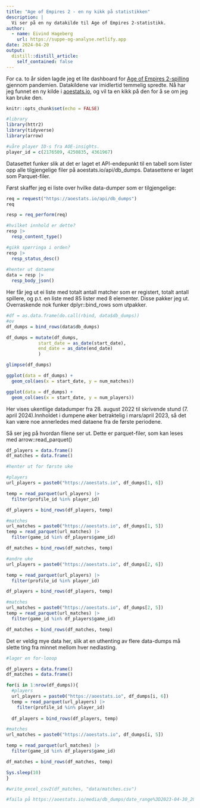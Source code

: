 ```yaml
---
title: "Age of Empires 2 - en ny kikk på statistikken"
description: |
  Vi ser på en ny datakilde til Age of Empires 2-statistikk.
author:
  - name: Eivind Hageberg
    url: https://suppe-og-analyse.netlify.app
date: 2024-04-20
output:
  distill::distill_article:
    self_contained: false
---
```


For ca. to år siden lagde jeg et lite dashboard for [Age of Empires 2-spilling](https://suppe-og-analyse.netlify.app/posts/2022-04-09-dashboard-for-age-of-empires-2/) gjennom pandemien. Datakildene var imidlertid temmelig spredte. Nå har jeg funnet en ny kilde i [aoestats.io](https://aoestats.io/api-info/), og vil ta en kikk på den for å se om jeg kan bruke den.


```r
knitr::opts_chunk$set(echo = FALSE)

#library
library(httr2)
library(tidyverse)
library(arrow)

#våre player ID-s fra AOE-insights.
player_id = c(2176509, 4250835, 4361967)

```

Datasettet funker slik at det er laget et API-endepunkt til en tabell som lister opp alle tilgjengelige filer på aoestats.io/api/db_dumps. Datasettene er laget som Parquet-filer. 

Først skaffer jeg ei liste over hvilke data-dumper som er tilgjengelige:

```r
req = request("https://aoestats.io/api/db_dumps")
req

resp = req_perform(req)

#hvilket innhold er dette?
resp |> 
  resp_content_type()

#gikk spørringa i orden?
resp |> 
  resp_status_desc()
  
#henter ut dataene
data = resp |> 
  resp_body_json()

```

Her får jeg ut ei liste med totalt antall matcher som er registert, totalt antall spillere, og p.t. en liste med 85 lister med 8 elementer. Disse pakker jeg ut. Overraskende nok funker dplyr::bind_rows som utpakker.

```r
#df = as.data.frame(do.call(rbind, data$db_dumps))
#ov
df_dumps = bind_rows(data$db_dumps)

df_dumps = mutate(df_dumps, 
            start_date = as_date(start_date),
            end_date = as_date(end_date)
            )

glimpse(df_dumps)

ggplot(data = df_dumps) +
  geom_col(aes(x = start_date, y = num_matches))

ggplot(data = df_dumps) +
  geom_col(aes(x = start_date, y = num_players))

```

Her vises ukentlige datadumper fra 28. august 2022 til skrivende stund (7. april 2024).Innholdet i dumpene øker betraktelig i mars/april 2023, så det kan være noe annerledes med dataene fra de første periodene. 

Så ser jeg på hvordan filene ser ut. Dette er parquet-filer, som kan leses med arrow::read_parquet()

```r
df_players = data.frame()
df_matches = data.frame()

#henter ut for første uke 

#players
url_players = paste0("https://aoestats.io", df_dumps[1, 6])

temp = read_parquet(url_players) |> 
  filter(profile_id %in% player_id)

df_players = bind_rows(df_players, temp)

#matches
url_matches = paste0("https://aoestats.io", df_dumps[1, 5])
temp = read_parquet(url_matches) |> 
  filter(game_id %in% df_players$game_id)

df_matches = bind_rows(df_matches, temp)

#andre uke
url_players = paste0("https://aoestats.io", df_dumps[2, 6])

temp = read_parquet(url_players) |> 
  filter(profile_id %in% player_id)

df_players = bind_rows(df_players, temp)

#matches
url_matches = paste0("https://aoestats.io", df_dumps[2, 5])
temp = read_parquet(url_matches) |> 
  filter(game_id %in% df_players$game_id)

df_matches = bind_rows(df_matches, temp)

```

Det er veldig mye data her, slik at en uthenting av flere data-dumps må slette ting fra minnet mellom hver nedlasting.

```r
#lager en for-looop

df_players = data.frame()
df_matches = data.frame()

for(i in 1:nrow(df_dumps)){
  #players
  url_players = paste0("https://aoestats.io", df_dumps[i, 6])
  temp = read_parquet(url_players) |> 
    filter(profile_id %in% player_id)
  
  df_players = bind_rows(df_players, temp)

#matches
url_matches = paste0("https://aoestats.io", df_dumps[i, 5])

temp = read_parquet(url_matches) |> 
  filter(game_id %in% df_players$game_id)

df_matches = bind_rows(df_matches, temp)

Sys.sleep(10)
}

#write_excel_csv2(df_matches, "data/matches.csv")

#faila på https://aoestats.io/media/db_dumps/date_range%3D2023-04-30_2023-05-06/players.parquet

```

